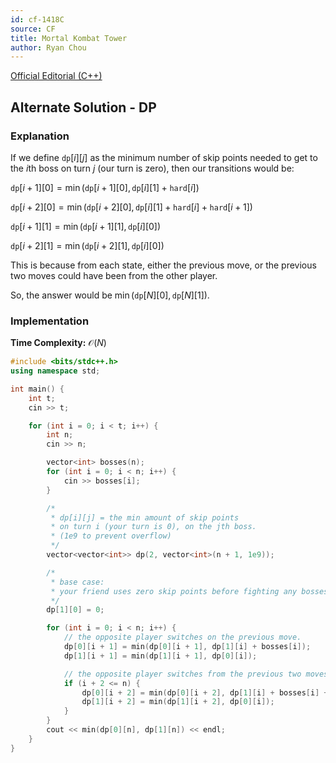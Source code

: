 ```yaml
---
id: cf-1418C
source: CF
title: Mortal Kombat Tower
author: Ryan Chou
---
```

[Official Editorial (C++)](https://codeforces.com/blog/entry/82673)

## Alternate Solution - DP
### Explanation

If we define $\texttt{dp}[i][j]$ as the minimum number of skip points needed to get to the $i$th boss on turn $j$ 
(our turn is zero), then our transitions would be:

$\texttt{dp}[i + 1][0] =\min(\texttt{dp}[i + 1][0], \texttt{dp}[i][1] + \texttt{hard}[i])$

$\texttt{dp}[i + 2][0] =\min(\texttt{dp}[i + 2][0], \texttt{dp}[i][1] + \texttt{hard}[i] + \texttt{hard}[i + 1])$

$\texttt{dp}[i + 1][1] =\min(\texttt{dp}[i + 1][1], \texttt{dp}[i][0])$

$\texttt{dp}[i + 2][1] =\min(\texttt{dp}[i + 2][1], \texttt{dp}[i][0])$

This is because from each state, either the previous move, or the previous two moves could have been from the other player.

So, the answer would be $\min(\texttt{dp}[N][0], \texttt{dp}[N][1])$.

### Implementation

**Time Complexity:** $\mathcal{O}(N)$

<LanguageSection>
<CPPSection>

```cpp
#include <bits/stdc++.h>
using namespace std;

int main() {
	int t;
	cin >> t;

	for (int i = 0; i < t; i++) {
		int n;
		cin >> n;

		vector<int> bosses(n);
		for (int i = 0; i < n; i++) {
			cin >> bosses[i];
		}

		/*
		 * dp[i][j] = the min amount of skip points 
		 * on turn i (your turn is 0), on the jth boss.
		 * (1e9 to prevent overflow)
		 */
		vector<vector<int>> dp(2, vector<int>(n + 1, 1e9));

		/* 
		 * base case:
		 * your friend uses zero skip points before fighting any bosses.
		 */
		dp[1][0] = 0;

		for (int i = 0; i < n; i++) {
			// the opposite player switches on the previous move.
			dp[0][i + 1] = min(dp[0][i + 1], dp[1][i] + bosses[i]);
			dp[1][i + 1] = min(dp[1][i + 1], dp[0][i]);

			// the opposite player switches from the previous two moves.
			if (i + 2 <= n) {
				dp[0][i + 2] = min(dp[0][i + 2], dp[1][i] + bosses[i] + bosses[i + 1]);
				dp[1][i + 2] = min(dp[1][i + 2], dp[0][i]);
			}
		}
		cout << min(dp[0][n], dp[1][n]) << endl;
	}
}
```
</CPPSection>
</LanguageSection>
